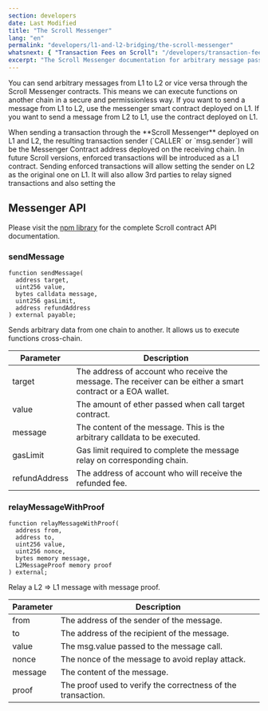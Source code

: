 ```yaml
---
section: developers
date: Last Modified
title: "The Scroll Messenger"
lang: "en"
permalink: "developers/l1-and-l2-bridging/the-scroll-messenger"
whatsnext: { "Transaction Fees on Scroll": "/developers/transaction-fees-on-scroll/" }
excerpt: "The Scroll Messenger documentation for arbitrary message passing between L1 and L2."
---
```



You can send arbitrary messages from L1 to L2 or vice versa through the Scroll Messenger contracts. This means we can execute functions on another chain in a secure and permissionless way. If you want to send a message from L1 to L2, use the messenger smart contract deployed on L1. If you want to send a message from L2 to L1, use the contract deployed on L1.

<Aside type="caution" title="">
  When sending a transaction through the **Scroll Messenger** deployed on L1 and L2, the resulting transaction sender
  (`CALLER` or `msg.sender`) will be the Messenger Contract address deployed on the receiving chain. In future Scroll
  versions, enforced transactions will be introduced as a L1 contract. Sending enforced transactions will allow setting
  the sender on L2 as the original one on L1. It will also allow 3rd parties to relay signed transactions and also
  setting the&#x20;
</Aside>

## Messenger API

Please visit the [npm library](https://www.npmjs.com/package/@scroll-tech/contracts?activeTab=code) for the complete Scroll contract API documentation.

### sendMessage

```solidity
function sendMessage(
  address target,
  uint256 value,
  bytes calldata message,
  uint256 gasLimit,
  address refundAddress
) external payable;
```

Sends arbitrary data from one chain to another. It allows us to execute functions cross-chain.

| Parameter     | Description                                                                                                  |
| ------------- | ------------------------------------------------------------------------------------------------------------ |
| target        | The address of account who receive the message. The receiver can be either a smart contract or a EOA wallet. |
| value         | The amount of ether passed when call target contract.                                                        |
| message       | The content of the message. This is the arbitrary calldata to be executed.                                   |
| gasLimit      | Gas limit required to complete the message relay on corresponding chain.                                     |
| refundAddress | The address of account who will receive the refunded fee.                                                    |

### relayMessageWithProof

```solidity
function relayMessageWithProof(
  address from,
  address to,
  uint256 value,
  uint256 nonce,
  bytes memory message,
  L2MessageProof memory proof
) external;
```

Relay a L2 => L1 message with message proof.

| Parameter | Description                                                  |
| --------- | ------------------------------------------------------------ |
| from      | The address of the sender of the message.                    |
| to        | The address of the recipient of the message.                 |
| value     | The msg.value passed to the message call.                    |
| nonce     | The nonce of the message to avoid replay attack.             |
| message   | The content of the message.                                  |
| proof     | The proof used to verify the correctness of the transaction. |
